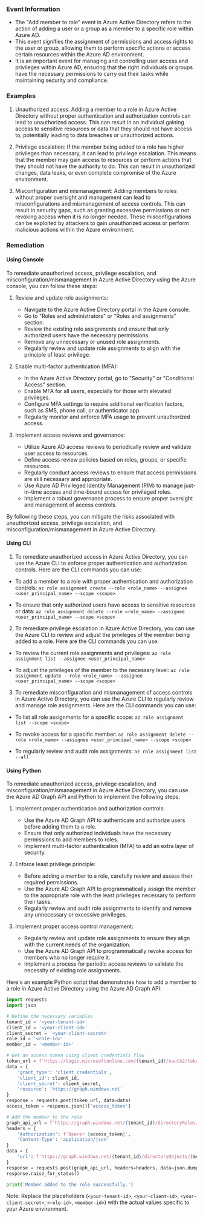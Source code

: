 
### Event Information

- The "Add member to role" event in Azure Active Directory refers to the action of adding a user or a group as a member to a specific role within Azure AD.
- This event signifies the assignment of permissions and access rights to the user or group, allowing them to perform specific actions or access certain resources within the Azure AD environment.
- It is an important event for managing and controlling user access and privileges within Azure AD, ensuring that the right individuals or groups have the necessary permissions to carry out their tasks while maintaining security and compliance.


### Examples

1. Unauthorized access: Adding a member to a role in Azure Active Directory without proper authentication and authorization controls can lead to unauthorized access. This can result in an individual gaining access to sensitive resources or data that they should not have access to, potentially leading to data breaches or unauthorized actions.

2. Privilege escalation: If the member being added to a role has higher privileges than necessary, it can lead to privilege escalation. This means that the member may gain access to resources or perform actions that they should not have the authority to do. This can result in unauthorized changes, data leaks, or even complete compromise of the Azure environment.

3. Misconfiguration and mismanagement: Adding members to roles without proper oversight and management can lead to misconfigurations and mismanagement of access controls. This can result in security gaps, such as granting excessive permissions or not revoking access when it is no longer needed. These misconfigurations can be exploited by attackers to gain unauthorized access or perform malicious actions within the Azure environment.

### Remediation

#### Using Console

To remediate unauthorized access, privilege escalation, and misconfiguration/mismanagement in Azure Active Directory using the Azure console, you can follow these steps:

1. Review and update role assignments: 
   - Navigate to the Azure Active Directory portal in the Azure console.
   - Go to "Roles and administrators" or "Roles and assignments" section.
   - Review the existing role assignments and ensure that only authorized users have the necessary permissions.
   - Remove any unnecessary or unused role assignments.
   - Regularly review and update role assignments to align with the principle of least privilege.

2. Enable multi-factor authentication (MFA):
   - In the Azure Active Directory portal, go to "Security" or "Conditional Access" section.
   - Enable MFA for all users, especially for those with elevated privileges.
   - Configure MFA settings to require additional verification factors, such as SMS, phone call, or authenticator app.
   - Regularly monitor and enforce MFA usage to prevent unauthorized access.

3. Implement access reviews and governance:
   - Utilize Azure AD access reviews to periodically review and validate user access to resources.
   - Define access review policies based on roles, groups, or specific resources.
   - Regularly conduct access reviews to ensure that access permissions are still necessary and appropriate.
   - Use Azure AD Privileged Identity Management (PIM) to manage just-in-time access and time-bound access for privileged roles.
   - Implement a robust governance process to ensure proper oversight and management of access controls.

By following these steps, you can mitigate the risks associated with unauthorized access, privilege escalation, and misconfiguration/mismanagement in Azure Active Directory.

#### Using CLI

1. To remediate unauthorized access in Azure Active Directory, you can use the Azure CLI to enforce proper authentication and authorization controls. Here are the CLI commands you can use:

- To add a member to a role with proper authentication and authorization controls:
  `az role assignment create --role <role_name> --assignee <user_principal_name> --scope <scope>`

- To ensure that only authorized users have access to sensitive resources or data:
  `az role assignment delete --role <role_name> --assignee <user_principal_name> --scope <scope>`

2. To remediate privilege escalation in Azure Active Directory, you can use the Azure CLI to review and adjust the privileges of the member being added to a role. Here are the CLI commands you can use:

- To review the current role assignments and privileges:
  `az role assignment list --assignee <user_principal_name>`

- To adjust the privileges of the member to the necessary level:
  `az role assignment update --role <role_name> --assignee <user_principal_name> --scope <scope>`

3. To remediate misconfiguration and mismanagement of access controls in Azure Active Directory, you can use the Azure CLI to regularly review and manage role assignments. Here are the CLI commands you can use:

- To list all role assignments for a specific scope:
  `az role assignment list --scope <scope>`

- To revoke access for a specific member:
  `az role assignment delete --role <role_name> --assignee <user_principal_name> --scope <scope>`

- To regularly review and audit role assignments:
  `az role assignment list --all`

#### Using Python

To remediate unauthorized access, privilege escalation, and misconfiguration/mismanagement in Azure Active Directory, you can use the Azure AD Graph API and Python to implement the following steps:

1. Implement proper authentication and authorization controls:
   - Use the Azure AD Graph API to authenticate and authorize users before adding them to a role.
   - Ensure that only authorized individuals have the necessary permissions to add members to roles.
   - Implement multi-factor authentication (MFA) to add an extra layer of security.

2. Enforce least privilege principle:
   - Before adding a member to a role, carefully review and assess their required permissions.
   - Use the Azure AD Graph API to programmatically assign the member to the appropriate role with the least privileges necessary to perform their tasks.
   - Regularly review and audit role assignments to identify and remove any unnecessary or excessive privileges.

3. Implement proper access control management:
   - Regularly review and update role assignments to ensure they align with the current needs of the organization.
   - Use the Azure AD Graph API to programmatically revoke access for members who no longer require it.
   - Implement a process for periodic access reviews to validate the necessity of existing role assignments.

Here's an example Python script that demonstrates how to add a member to a role in Azure Active Directory using the Azure AD Graph API:

```python
import requests
import json

# Define the necessary variables
tenant_id = '<your-tenant-id>'
client_id = '<your-client-id>'
client_secret = '<your-client-secret>'
role_id = '<role-id>'
member_id = '<member-id>'

# Get an access token using client credentials flow
token_url = f'https://login.microsoftonline.com/{tenant_id}/oauth2/token'
data = {
    'grant_type': 'client_credentials',
    'client_id': client_id,
    'client_secret': client_secret,
    'resource': 'https://graph.windows.net'
}
response = requests.post(token_url, data=data)
access_token = response.json()['access_token']

# Add the member to the role
graph_api_url = f'https://graph.windows.net/{tenant_id}/directoryRoles/{role_id}/$links/members?api-version=1.6'
headers = {
    'Authorization': f'Bearer {access_token}',
    'Content-Type': 'application/json'
}
data = {
    'url': f'https://graph.windows.net/{tenant_id}/directoryObjects/{member_id}'
}
response = requests.post(graph_api_url, headers=headers, data=json.dumps(data))
response.raise_for_status()

print('Member added to the role successfully.')
```

Note: Replace the placeholders (`<your-tenant-id>`, `<your-client-id>`, `<your-client-secret>`, `<role-id>`, `<member-id>`) with the actual values specific to your Azure environment.

